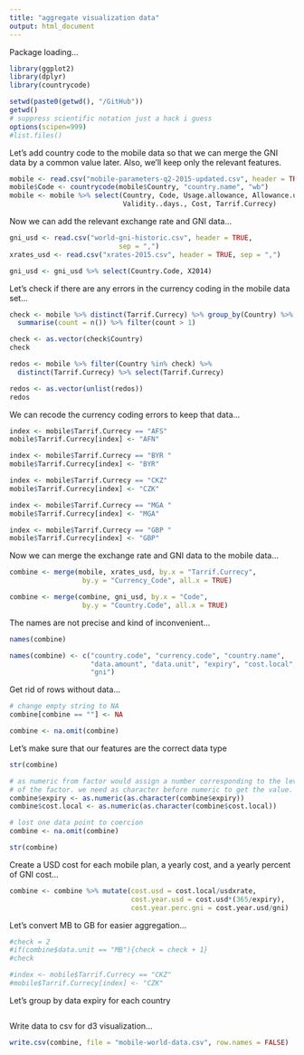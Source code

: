 ```yaml
---
title: "aggregate visualization data"
output: html_document
---
```




Package loading...
```r
library(ggplot2)
library(dplyr)
library(countrycode)
```



```r
setwd(paste0(getwd(), "/GitHub"))
getwd()
# suppress scientific notation just a hack i guess
options(scipen=999)
#list.files()
```



Let's add country code to the mobile data so that we can merge the GNI data by a common value later. Also, we'll keep only the relevant features.
```r
mobile <- read.csv("mobile-parameters-q2-2015-updated.csv", header = TRUE, sep = ",")
mobile$Code <- countrycode(mobile$Country, "country.name", "wb")
mobile <- mobile %>% select(Country, Code, Usage.allowance, Allowance.units,
                            Validity..days., Cost, Tarrif.Currecy)
```



Now we can add the relevant exchange rate and GNI data...
```r
gni_usd <- read.csv("world-gni-historic.csv", header = TRUE,
                           sep = ",")
xrates_usd <- read.csv("xrates-2015.csv", header = TRUE, sep = ",")

gni_usd <- gni_usd %>% select(Country.Code, X2014)
```



Let's check if there are any errors in the currency coding in the mobile data set...
```r
check <- mobile %>% distinct(Tarrif.Currecy) %>% group_by(Country) %>%
  summarise(count = n()) %>% filter(count > 1)

check <- as.vector(check$Country)
check

redos <- mobile %>% filter(Country %in% check) %>%
  distinct(Tarrif.Currecy) %>% select(Tarrif.Currecy)

redos <- as.vector(unlist(redos))
redos
```



We can recode the currency coding errors to keep that data...
```r
index <- mobile$Tarrif.Currecy == "AFS"
mobile$Tarrif.Currecy[index] <- "AFN"

index <- mobile$Tarrif.Currecy == "BYR "
mobile$Tarrif.Currecy[index] <- "BYR"

index <- mobile$Tarrif.Currecy == "CKZ"
mobile$Tarrif.Currecy[index] <- "CZK"

index <- mobile$Tarrif.Currecy == "MGA "
mobile$Tarrif.Currecy[index] <- "MGA"

index <- mobile$Tarrif.Currecy == "GBP "
mobile$Tarrif.Currecy[index] <- "GBP"
```



Now we can merge the exchange rate and GNI data to the mobile data...
```r
combine <- merge(mobile, xrates_usd, by.x = "Tarrif.Currecy",
                  by.y = "Currency_Code", all.x = TRUE)

combine <- merge(combine, gni_usd, by.x = "Code",
                  by.y = "Country.Code", all.x = TRUE)
```



The names are not precise and kind of inconvenient...
```r
names(combine)

names(combine) <- c("country.code", "currency.code", "country.name",
                    "data.amount", "data.unit", "expiry", "cost.local", "usdxrate",
                    "gni")
```



Get rid of rows without data...
```r
# change empty string to NA
combine[combine == ""] <- NA

combine <- na.omit(combine)
```



Let's make sure that our features are the correct data type
```r
str(combine)

# as numeric from factor would assign a number corresponding to the level
# of the factor. we need as character before numeric to get the value.
combine$expiry <- as.numeric(as.character(combine$expiry))
combine$cost.local <- as.numeric(as.character(combine$cost.local))

# lost one data point to coercion
combine <- na.omit(combine)

str(combine)
```



Create a USD cost for each mobile plan, a yearly cost, and a yearly percent of GNI cost...
```r
combine <- combine %>% mutate(cost.usd = cost.local/usdxrate, 
                              cost.year.usd = cost.usd*(365/expiry),
                              cost.year.perc.gni = cost.year.usd/gni)

```



Let's convert MB to GB for easier aggregation...
```r
#check = 2
#if(combine$data.unit == "MB"){check = check + 1}
#check

#index <- mobile$Tarrif.Currecy == "CKZ"
#mobile$Tarrif.Currecy[index] <- "CZK"

```



Let's group by data expiry for each country
```r

```



Write data to csv for d3 visualization...
```r
write.csv(combine, file = "mobile-world-data.csv", row.names = FALSE)
```
